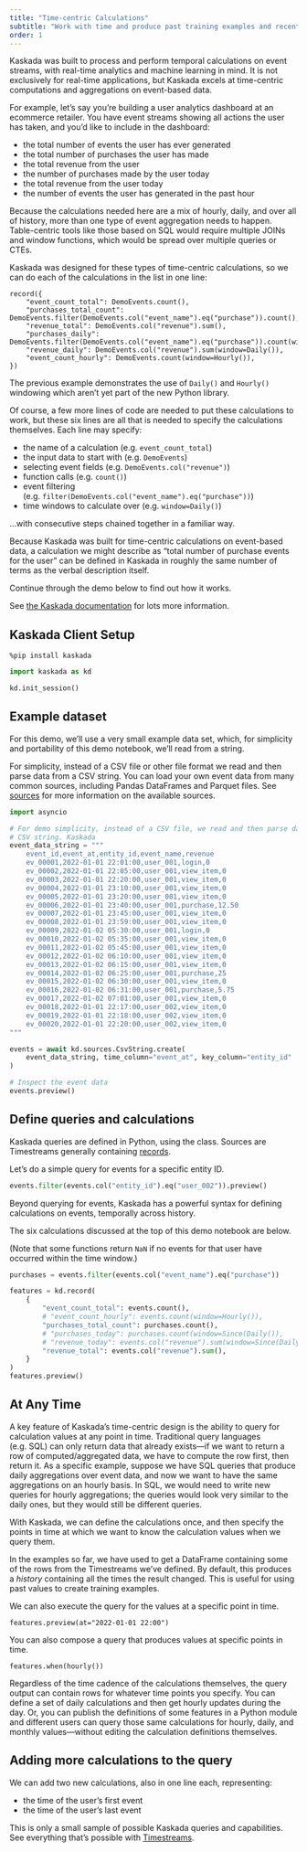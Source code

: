 ```yaml
---
title: "Time-centric Calculations"
subtitle: "Work with time and produce past training examples and recent results for applying models."
order: 1
---
```


Kaskada was built to process and perform temporal calculations on event streams,
with real-time analytics and machine learning in mind. It is not exclusively for
real-time applications, but Kaskada excels at time-centric computations and
aggregations on event-based data.

For example, let's say you're building a user analytics dashboard at an
ecommerce retailer. You have event streams showing all actions the user has
taken, and you'd like to include in the dashboard:

* the total number of events the user has ever generated
* the total number of purchases the user has made
* the total revenue from the user
* the number of purchases made by the user today
* the total revenue from the user today
* the number of events the user has generated in the past hour

Because the calculations needed here are a mix of hourly, daily, and over all of
history, more than one type of event aggregation needs to happen. Table-centric
tools like those based on SQL would require multiple JOINs and window functions,
which would be spread over multiple queries or CTEs.

Kaskada was designed for these types of time-centric calculations, so we can do
each of the calculations in the list in one line:

```.python
record({
    "event_count_total": DemoEvents.count(),
    "purchases_total_count": DemoEvents.filter(DemoEvents.col("event_name").eq("purchase")).count(),
    "revenue_total": DemoEvents.col("revenue").sum(),
    "purchases_daily": DemoEvents.filter(DemoEvents.col("event_name").eq("purchase")).count(window=Daily()),
    "revenue_daily": DemoEvents.col("revenue").sum(window=Daily()),
    "event_count_hourly": DemoEvents.count(window=Hourly()),
})
```

::: {.callout-warning}
The previous example demonstrates the use of `Daily()` and `Hourly()` windowing which aren't yet part of the new Python library.
:::

Of course, a few more lines of code are needed to put these calculations to work,
but these six lines are all that is needed to specify the calculations
themselves. Each line may specify:

* the name of a calculation (e.g. `event_count_total`)
* the input data to start with (e.g. `DemoEvents`)
* selecting event fields (e.g. `DemoEvents.col("revenue")`)
* function calls (e.g. `count()`)
* event filtering (e.g. `filter(DemoEvents.col("event_name").eq("purchase"))`)
* time windows to calculate over (e.g. `window=Daily()`)

...with consecutive steps chained together in a familiar way.

Because Kaskada was built for time-centric calculations on event-based data, a
calculation we might describe as "total number of purchase events for the user"
can be defined in Kaskada in roughly the same number of terms as the verbal
description itself.

Continue through the demo below to find out how it works.

See [the Kaskada documentation](../guide) for lots more information.

## Kaskada Client Setup

```
%pip install kaskada
```

```python
import kaskada as kd

kd.init_session()
```

## Example dataset

For this demo, we'll use a very small example data set, which, for simplicity and portability of this demo notebook, we'll read from a string.

:::{.callout-note}
For simplicity, instead of a CSV file or other file format we read and then parse data from a CSV string.
You can load your own event data from many common sources, including Pandas DataFrames and Parquet files.
See [sources](../reference/Sources/index.qmd) for more information on the available sources.
:::

```python
import asyncio

# For demo simplicity, instead of a CSV file, we read and then parse data from a
# CSV string. Kaskada
event_data_string = """
    event_id,event_at,entity_id,event_name,revenue
    ev_00001,2022-01-01 22:01:00,user_001,login,0
    ev_00002,2022-01-01 22:05:00,user_001,view_item,0
    ev_00003,2022-01-01 22:20:00,user_001,view_item,0
    ev_00004,2022-01-01 23:10:00,user_001,view_item,0
    ev_00005,2022-01-01 23:20:00,user_001,view_item,0
    ev_00006,2022-01-01 23:40:00,user_001,purchase,12.50
    ev_00007,2022-01-01 23:45:00,user_001,view_item,0
    ev_00008,2022-01-01 23:59:00,user_001,view_item,0
    ev_00009,2022-01-02 05:30:00,user_001,login,0
    ev_00010,2022-01-02 05:35:00,user_001,view_item,0
    ev_00011,2022-01-02 05:45:00,user_001,view_item,0
    ev_00012,2022-01-02 06:10:00,user_001,view_item,0
    ev_00013,2022-01-02 06:15:00,user_001,view_item,0
    ev_00014,2022-01-02 06:25:00,user_001,purchase,25
    ev_00015,2022-01-02 06:30:00,user_001,view_item,0
    ev_00016,2022-01-02 06:31:00,user_001,purchase,5.75
    ev_00017,2022-01-02 07:01:00,user_001,view_item,0
    ev_00018,2022-01-01 22:17:00,user_002,view_item,0
    ev_00019,2022-01-01 22:18:00,user_002,view_item,0
    ev_00020,2022-01-01 22:20:00,user_002,view_item,0
"""

events = await kd.sources.CsvString.create(
    event_data_string, time_column="event_at", key_column="entity_id"
)

# Inspect the event data
events.preview()
```

## Define queries and calculations

Kaskada queries are defined in Python, using the [](`kaskada.Timestream`) class.
Sources are Timestreams generally containing [records](../guide/data_types.qmd#record-types).

Let's do a simple query for events for a specific entity ID.

```python
events.filter(events.col("entity_id").eq("user_002")).preview()
```

Beyond querying for events, Kaskada has a powerful syntax for defining
calculations on events, temporally across history.

The six calculations discussed at the top of this demo notebook are below.

(Note that some functions return `NaN` if no events for that user have occurred
within the time window.)

```python
purchases = events.filter(events.col("event_name").eq("purchase"))

features = kd.record(
    {
        "event_count_total": events.count(),
        # "event_count_hourly": events.count(window=Hourly()),
        "purchases_total_count": purchases.count(),
        # "purchases_today": purchases.count(window=Since(Daily()),
        # "revenue_today": events.col("revenue").sum(window=Since(Daily())),
        "revenue_total": events.col("revenue").sum(),
    }
)
features.preview()
```

## At Any Time

A key feature of Kaskada's time-centric design is the ability to query for
calculation values at any point in time. Traditional query languages (e.g. SQL)
can only return data that already exists---if we want to return a row of
computed/aggregated data, we have to compute the row first, then return it. As a
specific example, suppose we have SQL queries that produce daily aggregations
over event data, and now we want to have the same aggregations on an hourly
basis. In SQL, we would need to write new queries for hourly aggregations; the
queries would look very similar to the daily ones, but they would still be
different queries.

With Kaskada, we can define the calculations once, and then specify the points
in time at which we want to know the calculation values when we query them.

In the examples so far, we have used [](`kaskada.Timestream.preview`) to get a DataFrame containing
some of the rows from the Timestreams we've defined. By default, this produces
a _history_ containing all the times the result changed. This is useful for
using past values to create training examples.

We can also execute the query for the values at a specific point in time.

```.python
features.preview(at="2022-01-01 22:00")
```

You can also compose a query that produces values at specific points in time.

```.python
features.when(hourly())
```

Regardless of the time cadence of the calculations themselves, the query output
can contain rows for whatever time points you specify. You can define a set of
daily calculations and then get hourly updates during the day. Or, you can
publish the definitions of some features in a Python module and different users
can query those same calculations for hourly, daily, and monthly
values---without editing the calculation definitions themselves.

## Adding more calculations to the query

We can add two new calculations, also in one line each, representing:

* the time of the user's first event
* the time of the user's last event

This is only a small sample of possible Kaskada queries and capabilities. See
everything that's possible with [Timestreams](../reference/Timestream/index.qmd).